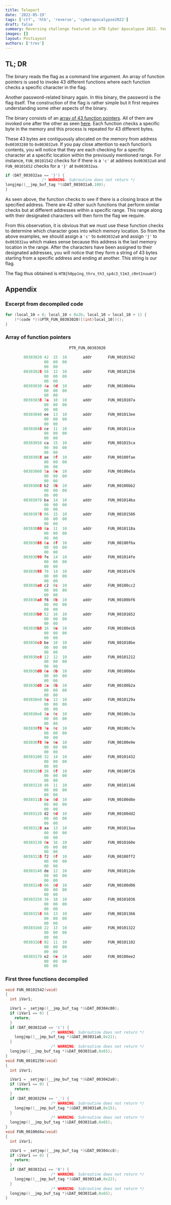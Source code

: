 ```yaml
---
title: Teleport
date: '2022-05-19'
tags: ['ctf', 'htb', 'reverse', 'cyberapocalypse2022']
draft: false
summary: Reversing challenge featured in HTB Cyber Apocalypse 2022. You've been sent to a strange planet inhabited by a species that can teleport. Can you get the drop on them?
images: []
layout: PostLayout
authors: ['trev']
---
```


## TL; DR

The binary reads the flag as a command line argument. An array of function pointers is used to invoke 43 different functions where each function checks a specific character in the flag.

Another password-related binary again. In this binary, the password is the flag itself. The construction of the flag is rather simple but it first requires understanding some other aspects of the binary.

The binary consists of an [array of 43 function pointers](#array-of-function-pointers). All of them are invoked one after the other as seen [here](#excerpt-from-decompiled-code). Each function checks a specific byte in the memory and this process is repeated for 43 different bytes.

These 43 bytes are contiguously allocated on the memory from address `0x00303280` to `0x003032a9`. If you pay close attention to each function’s contents, you will notice that they are each checking for a specific character at a specific location within the previously mentioned range. For instance, `FUN_00101542` checks for if there is a `'c'` at address `0x003032a0` and `FUN_00101652` checks for a `'}'` at `0x003032aa`.

```c
if (DAT_003032aa == '}') {
                /* WARNING: Subroutine does not return */
longjmp((__jmp_buf_tag *)&DAT_003031a0,100);
}
```

As seen above, the function checks to see if there is a closing brace at the specified address. There are 42 other such functions that perform similar checks but at different addresses within a specific range. This range along with their designated characters will then form the flag we require.

From this observation, it is obvious that we must use these function checks to determine which character goes into which memory location. So from the above examples, we should assign a `'c'` to `0x003032a0` and assign `'}'` to `0x003032aa` which makes sense because this address is the last memory location in the range. After the characters have been assigned to their designated addresses, you will notice that they form a string of 43 bytes starting from a specific address and ending at another. This string is our flag.

The flag thus obtained is `HTB{h0pp1ng_thru_th3_sp4c3_t1m3_c0nt1nuum!}`

## Appendix

### Excerpt from decompiled code

```c
for (local_10 = 0; local_10 < 0x2b; local_10 = local_10 + 1) {
    (*(code *)(&PTR_FUN_00303020)[(int)local_10])();
}
```

### Array of function pointers

```c
                            PTR_FUN_00303020                                XREF[2]:     FUN_00101696:001016f6 (*) ,
                                                                                          FUN_00101696:001016fd (R)
        00303020 42  15  10       addr       FUN_00101542
                 00  00  00
                 00  00
        00303028 56  12  10       addr       FUN_00101256
                 00  00  00
                 00  00
        00303030 4a  0d  10       addr       FUN_00100d4a
                 00  00  00
                 00  00
        00303038 7a  10  10       addr       FUN_0010107a
                 00  00  00
                 00  00
        00303040 ee  13  10       addr       FUN_001013ee
                 00  00  00
                 00  00
        00303048 ce  11  10       addr       FUN_001011ce
                 00  00  00
                 00  00
        00303050 ca  15  10       addr       FUN_001015ca
                 00  00  00
                 00  00
        00303058 ae  0f  10       addr       FUN_00100fae
                 00  00  00
                 00  00
        00303060 5a  0e  10       addr       FUN_00100e5a
                 00  00  00
                 00  00
        00303068 b2  0b  10       addr       FUN_00100bb2
                 00  00  00
                 00  00
        00303070 ba  14  10       addr       FUN_001014ba
                 00  00  00
                 00  00
        00303078 86  15  10       addr       FUN_00101586
                 00  00  00
                 00  00
        00303080 8a  11  10       addr       FUN_0010118a
                 00  00  00
                 00  00
        00303088 6a  0f  10       addr       FUN_00100f6a
                 00  00  00
                 00  00
        00303090 fe  14  10       addr       FUN_001014fe
                 00  00  00
                 00  00
        00303098 76  14  10       addr       FUN_00101476
                 00  00  00
                 00  00
        003030a0 c2  0c  10       addr       FUN_00100cc2
                 00  00  00
                 00  00
        003030a8 f6  0b  10       addr       FUN_00100bf6
                 00  00  00
                 00  00
        003030b0 52  16  10       addr       FUN_00101652
                 00  00  00
                 00  00
        003030b8 16  0e  10       addr       FUN_00100e16
                 00  00  00
                 00  00
        003030c0 be  10  10       addr       FUN_001010be
                 00  00  00
                 00  00
        003030c8 12  12  10       addr       FUN_00101212
                 00  00  00
                 00  00
        003030d0 6e  0b  10       addr       FUN_00100b6e
                 00  00  00
                 00  00
        003030d8 2a  0b  10       addr       FUN_00100b2a
                 00  00  00
                 00  00
        003030e0 9a  12  10       addr       FUN_0010129a
                 00  00  00
                 00  00
        003030e8 3a  0c  10       addr       FUN_00100c3a
                 00  00  00
                 00  00
        003030f0 7e  0c  10       addr       FUN_00100c7e
                 00  00  00
                 00  00
        003030f8 9e  0e  10       addr       FUN_00100e9e
                 00  00  00
                 00  00
        00303100 32  14  10       addr       FUN_00101432
                 00  00  00
                 00  00
        00303108 26  0f  10       addr       FUN_00100f26
                 00  00  00
                 00  00
        00303110 46  11  10       addr       FUN_00101146
                 00  00  00
                 00  00
        00303118 8e  0d  10       addr       FUN_00100d8e
                 00  00  00
                 00  00
        00303120 d2  0d  10       addr       FUN_00100dd2
                 00  00  00
                 00  00
        00303128 aa  13  10       addr       FUN_001013aa
                 00  00  00
                 00  00
        00303130 0e  16  10       addr       FUN_0010160e
                 00  00  00
                 00  00
        00303138 f2  0f  10       addr       FUN_00100ff2
                 00  00  00
                 00  00
        00303140 de  12  10       addr       FUN_001012de
                 00  00  00
                 00  00
        00303148 06  0d  10       addr       FUN_00100d06
                 00  00  00
                 00  00
        00303150 36  10  10       addr       FUN_00101036
                 00  00  00
                 00  00
        00303158 66  13  10       addr       FUN_00101366
                 00  00  00
                 00  00
        00303160 22  13  10       addr       FUN_00101322
                 00  00  00
                 00  00
        00303168 02  11  10       addr       FUN_00101102
                 00  00  00
                 00  00
        00303170 e2  0e  10       addr       FUN_00100ee2
                 00  00  00
                 00  00
```

### First three functions decompiled

```c
void FUN_00101542(void)
{
  int iVar1;

  iVar1 = _setjmp((__jmp_buf_tag *)&DAT_00304c00);
  if (iVar1 == 0) {
    return;
  }
  if (DAT_003032a0 == 'c') {
                    /* WARNING: Subroutine does not return */
    longjmp((__jmp_buf_tag *)&DAT_003031a0,0x21);
  }
                    /* WARNING: Subroutine does not return */
  longjmp((__jmp_buf_tag *)&DAT_003031a0,0x65);
}
void FUN_00101256(void)
{
  int iVar1;

  iVar1 = _setjmp((__jmp_buf_tag *)&DAT_003042a0);
  if (iVar1 == 0) {
    return;
  }
  if (DAT_00303294 == '_') {
                    /* WARNING: Subroutine does not return */
    longjmp((__jmp_buf_tag *)&DAT_003031a0,0x15);
  }
                    /* WARNING: Subroutine does not return */
  longjmp((__jmp_buf_tag *)&DAT_003031a0,0x65);
}
void FUN_00100d4a(void)
{
  int iVar1;

  iVar1 = _setjmp((__jmp_buf_tag *)&DAT_00304cc8);
  if (iVar1 == 0) {
    return;
  }
  if (DAT_003032a1 == '0') {
                    /* WARNING: Subroutine does not return */
    longjmp((__jmp_buf_tag *)&DAT_003031a0,0x22);
  }
                    /* WARNING: Subroutine does not return */
  longjmp((__jmp_buf_tag *)&DAT_003031a0,0x65);
}
```
